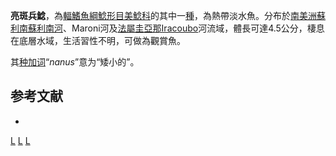 {{Speciesbox
| status = NE
| status_system = IUCN3.1
| genus = Corydoras
| species = nanus
| authority = [[Nijssen|Nijssen]] & [[Isbrücker|Isbrücker]], 1967
| synonyms = 
}}

'''亮斑兵鯰'''，為[[輻鰭魚綱|輻鰭魚綱]][[鯰形目|鯰形目]][[美鯰科|美鯰科]]的其中一[[種|種]]，為熱帶淡水魚。分布於[[南美洲|南美洲]][[蘇利南|蘇利南]][[蘇利南河|蘇利南河]]、Maroni河及[[法屬圭亞那|法屬圭亞那]]Iracoubo河流域，體長可達4.5公分，棲息在底層水域，生活習性不明，可做為觀賞魚。

其[[种加词|种加词]]“''nanus''”意为“矮小的”。

==参考文献==
*{{FishBase_species|genus=Corydoras|species=nanus|year=2014|month=11}}

{{Taxonbar|from=Q1169093}}

[[Category:觀賞魚|L]]
[[Category:兵鯰屬|L]]
[[Category:1967年描述的魚類|L]]